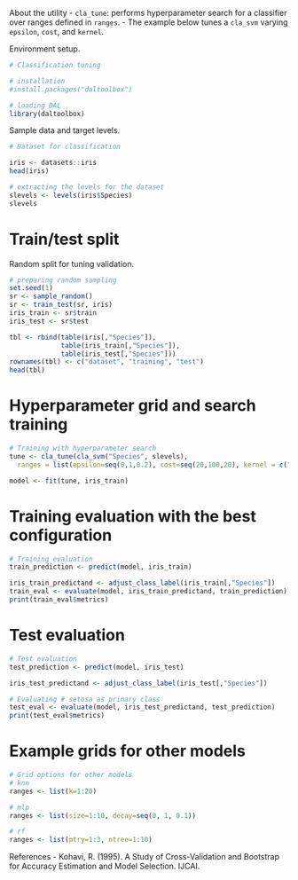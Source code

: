 About the utility
- `cla_tune`: performs hyperparameter search for a classifier over ranges defined in `ranges`.
- The example below tunes a `cla_svm` varying `epsilon`, `cost`, and `kernel`.

Environment setup.
```r
# Classification tuning 

# installation 
#install.packages("daltoolbox")

# loading DAL
library(daltoolbox) 
```

Sample data and target levels.
```r
# Dataset for classification

iris <- datasets::iris
head(iris)

# extracting the levels for the dataset
slevels <- levels(iris$Species)
slevels
```

# Train/test split
Random split for tuning validation.
```r
# preparing random sampling
set.seed(1)
sr <- sample_random()
sr <- train_test(sr, iris)
iris_train <- sr$train
iris_test <- sr$test

tbl <- rbind(table(iris[,"Species"]),
             table(iris_train[,"Species"]),
             table(iris_test[,"Species"]))
rownames(tbl) <- c("dataset", "training", "test")
head(tbl)
```

# Hyperparameter grid and search training
```r
# Training with hyperparameter search
tune <- cla_tune(cla_svm("Species", slevels), 
  ranges = list(epsilon=seq(0,1,0.2), cost=seq(20,100,20), kernel = c("linear", "radial", "polynomial", "sigmoid")))

model <- fit(tune, iris_train)
```

# Training evaluation with the best configuration
```r
# Training evaluation
train_prediction <- predict(model, iris_train)

iris_train_predictand <- adjust_class_label(iris_train[,"Species"])
train_eval <- evaluate(model, iris_train_predictand, train_prediction)
print(train_eval$metrics)
```

# Test evaluation
```r
# Test evaluation
test_prediction <- predict(model, iris_test)

iris_test_predictand <- adjust_class_label(iris_test[,"Species"])

# Evaluating # setosa as primary class
test_eval <- evaluate(model, iris_test_predictand, test_prediction)
print(test_eval$metrics)
```

# Example grids for other models
```r
# Grid options for other models
# knn
ranges <- list(k=1:20)

# mlp
ranges <- list(size=1:10, decay=seq(0, 1, 0.1))

# rf
ranges <- list(mtry=1:3, ntree=1:10)
```

References
- Kohavi, R. (1995). A Study of Cross-Validation and Bootstrap for Accuracy Estimation and Model Selection. IJCAI.
